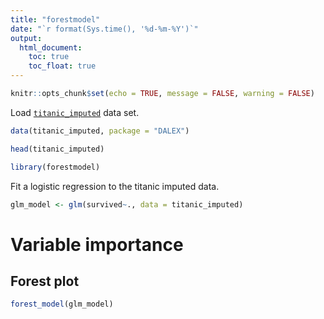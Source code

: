 ```yaml
---
title: "forestmodel"
date: "`r format(Sys.time(), '%d-%m-%Y')`"
output:
  html_document:
    toc: true
    toc_float: true
---
```


```r
knitr::opts_chunk$set(echo = TRUE, message = FALSE, warning = FALSE)
```



Load [`titanic_imputed`](https://modeloriented.github.io/DALEX/reference/titanic.html) data set.

```r
data(titanic_imputed, package = "DALEX")

head(titanic_imputed)
```

```r
library(forestmodel)
```


Fit a logistic regression to the titanic imputed data.

```r
glm_model <- glm(survived~., data = titanic_imputed)
```

# Variable importance

## Forest plot


```r
forest_model(glm_model)
```






